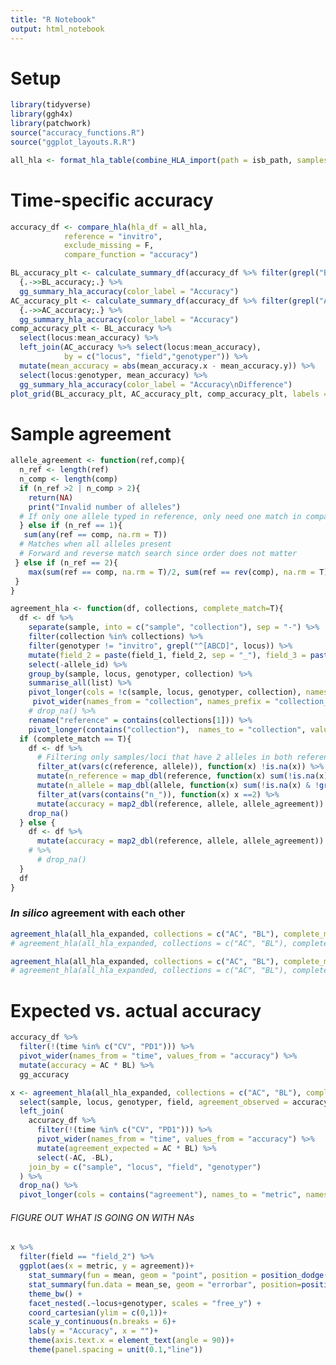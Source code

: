 ```yaml
---
title: "R Notebook"
output: html_notebook
---
```


# Setup
```r
library(tidyverse)
library(ggh4x)
library(patchwork)
source("accuracy_functions.R")
source("ggplot_layouts.R.R")
```

```r
all_hla <- format_hla_table(combine_HLA_import(path = isb_path, samples = isb_samples, expand_invitro = T))
```

# Time-specific accuracy
```r
accuracy_df <- compare_hla(hla_df = all_hla, 
            reference = "invitro", 
            exclude_missing = F, 
            compare_function = "accuracy") 
```

```r
BL_accuracy_plt <- calculate_summary_df(accuracy_df %>% filter(grepl("BL$", sample))) %>% 
  {.->>BL_accuracy;.} %>% 
  gg_summary_hla_accuracy(color_label = "Accuracy")
AC_accuracy_plt <- calculate_summary_df(accuracy_df %>% filter(grepl("AC$", sample))) %>% 
  {.->>AC_accuracy;.} %>% 
  gg_summary_hla_accuracy(color_label = "Accuracy")
comp_accuracy_plt <- BL_accuracy %>% 
  select(locus:mean_accuracy) %>% 
  left_join(AC_accuracy %>% select(locus:mean_accuracy),
            by = c("locus", "field","genotyper")) %>% 
  mutate(mean_accuracy = abs(mean_accuracy.x - mean_accuracy.y)) %>% 
  select(locus:genotyper, mean_accuracy) %>% 
  gg_summary_hla_accuracy(color_label = "Accuracy\nDifference")
plot_grid(BL_accuracy_plt, AC_accuracy_plt, comp_accuracy_plt, labels = c("T1", "T2", "D"), nrow = 1)
```


# Sample agreement

```r
allele_agreement <- function(ref,comp){
  n_ref <- length(ref)
  n_comp <- length(comp)
  if (n_ref >2 | n_comp > 2){
    return(NA)
    print("Invalid number of alleles")
  # If only one allele typed in reference, only need one match in comparison
  } else if (n_ref == 1){
   sum(any(ref == comp, na.rm = T))
  # Matches when all alleles present
  # Forward and reverse match search since order does not matter
 } else if (n_ref == 2){
    max(sum(ref == comp, na.rm = T)/2, sum(ref == rev(comp), na.rm = T)/2)
 }
}
```

```r
agreement_hla <- function(df, collections, complete_match=T){
  df <- df %>% 
    separate(sample, into = c("sample", "collection"), sep = "-") %>% 
    filter(collection %in% collections) %>% 
    filter(genotyper != "invitro", grepl("^[ABCD]", locus)) %>% 
    mutate(field_2 = paste(field_1, field_2, sep = "_"), field_3 = paste(field_2, field_3, sep = "_")) %>%
    select(-allele_id) %>%
    group_by(sample, locus, genotyper, collection) %>%
    summarise_all(list) %>%
    pivot_longer(cols = !c(sample, locus, genotyper, collection), names_to = "field", values_to = "allele") %>%
     pivot_wider(names_from = "collection", names_prefix = "collection_", values_from = "allele", values_fill = list(NA)) %>% 
    # drop_na() %>% 
    rename("reference" = contains(collections[1])) %>%
    pivot_longer(contains("collection"),  names_to = "collection", values_to = "allele",names_prefix = "collection_") 
  if (complete_match == T){
    df <- df %>% 
      # Filtering only samples/loci that have 2 alleles in both reference and comparison
      filter_at(vars(c(reference, allele)), function(x) !is.na(x)) %>%
      mutate(n_reference = map_dbl(reference, function(x) sum(!is.na(x) & !grepl("NA", x)))) %>%
      mutate(n_allele = map_dbl(allele, function(x) sum(!is.na(x) & !grepl("NA", x)))) %>%
      filter_at(vars(contains("n_")), function(x) x ==2) %>%
      mutate(accuracy = map2_dbl(reference, allele, allele_agreement)) %>%
    drop_na()
  } else {
    df <- df %>% 
      mutate(accuracy = map2_dbl(reference, allele, allele_agreement)) 
    # %>% 
      # drop_na()      
  }
  df 
}
```

### *In silico* agreement with each other

```r
agreement_hla(all_hla_expanded, collections = c("AC", "BL"), complete_match = F) %>% gg_accuracy()
# agreement_hla(all_hla_expanded, collections = c("AC", "BL"), complete_match = F) %>% gg_accuracy()
```

```r
agreement_hla(all_hla_expanded, collections = c("AC", "BL"), complete_match = F) %>% gg_accuracy()
# agreement_hla(all_hla_expanded, collections = c("AC", "BL"), complete_match = F) %>% gg_accuracy()
```
# Expected vs. actual accuracy
```r
accuracy_df %>% 
  filter(!(time %in% c("CV", "PD1"))) %>% 
  pivot_wider(names_from = "time", values_from = "accuracy") %>% 
  mutate(accuracy = AC * BL) %>% 
  gg_accuracy
```

```r
x <- agreement_hla(all_hla_expanded, collections = c("AC", "BL"), complete_match = F) %>% 
  select(sample, locus, genotyper, field, agreement_observed = accuracy) %>% 
  left_join(
    accuracy_df %>% 
      filter(!(time %in% c("CV", "PD1"))) %>% 
      pivot_wider(names_from = "time", values_from = "accuracy") %>% 
      mutate(agreement_expected = AC * BL) %>% 
      select(-AC, -BL),
    join_by = c("sample", "locus", "field", "genotyper")
  ) %>% 
  drop_na() %>%
  pivot_longer(cols = contains("agreement"), names_to = "metric", names_prefix = "agreement_", values_to = "agreement")
```
###### FIGURE OUT WHAT IS GOING ON WITH NAs


```r
x %>% 
  filter(field == "field_2") %>% 
  ggplot(aes(x = metric, y = agreement))+
    stat_summary(fun = mean, geom = "point", position = position_dodge(width=0.9)) +
    stat_summary(fun.data = mean_se, geom = "errorbar", position=position_dodge(width=0.9)) +
    theme_bw() +
    facet_nested(.~locus+genotyper, scales = "free_y") +
    coord_cartesian(ylim = c(0,1))+
    scale_y_continuous(n.breaks = 6)+
    labs(y = "Accuracy", x = "")+
    theme(axis.text.x = element_text(angle = 90))+
    theme(panel.spacing = unit(0.1,"line"))
```

